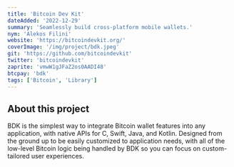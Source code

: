 ```yaml
---
title: 'Bitcoin Dev Kit'
dateAdded: '2022-12-29'
summary: 'Seamlessly build cross-platform mobile wallets.'
nym: 'Alekos Filini'
website: 'https://bitcoindevkit.org/'
coverImage: '/img/project/bdk.jpeg'
git: 'https://github.com/bitcoindevkit'
twitter: 'bitcoindevkit'
zaprite: 'vmwW1gJFaZ2os0AADI48'
btcpay: 'bdk'
tags: ['Bitcoin', 'Library']
---
```


## About this project

BDK is the simplest way to integrate Bitcoin wallet features into any application, with native APIs for C, Swift, Java, and Kotlin. Designed from the ground up to be easily customized to application needs, with all of the low-level Bitcoin logic being handled by BDK so you can focus on custom-tailored user experiences.
